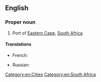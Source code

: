 ==English==

===Proper noun===
{{wikipedia}}
{{en-proper noun}}

# Port of [[Eastern Cape]], [[South Africa]]

====Translations====
{{trans-top|port of Eastern Cape}}
* French: {{t|fr|Port Elizabeth|m}}
{{trans-mid}}
* Russian: {{t|ru|Порт-Эли́забет|m|tr=Port-Elízabɛt}}
{{trans-bottom}}

[[Category:en:Cities]]
[[Category:en:South Africa]]